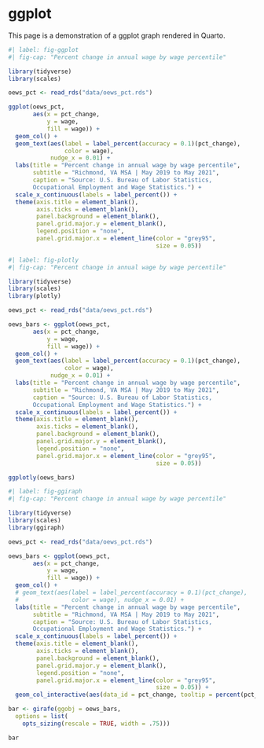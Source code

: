 # ggplot

This page is a demonstration of a ggplot graph rendered in Quarto.

```r
#| label: fig-ggplot
#| fig-cap: "Percent change in annual wage by wage percentile"

library(tidyverse)
library(scales)

oews_pct <- read_rds("data/oews_pct.rds")

ggplot(oews_pct,
       aes(x = pct_change,
           y = wage,
           fill = wage)) +
  geom_col() +
  geom_text(aes(label = label_percent(accuracy = 0.1)(pct_change),
                color = wage),
            nudge_x = 0.01) +
  labs(title = "Percent change in annual wage by wage percentile",
       subtitle = "Richmond, VA MSA | May 2019 to May 2021",
       caption = "Source: U.S. Bureau of Labor Statistics, 
       Occupational Employment and Wage Statistics.") +
  scale_x_continuous(labels = label_percent()) +
  theme(axis.title = element_blank(),
        axis.ticks = element_blank(),
        panel.background = element_blank(),
        panel.grid.major.y = element_blank(),
        legend.position = "none",
        panel.grid.major.x = element_line(color = "grey95",
                                          size = 0.05))

```

```r
#| label: fig-plotly
#| fig-cap: "Percent change in annual wage by wage percentile"

library(tidyverse)
library(scales)
library(plotly)

oews_pct <- read_rds("data/oews_pct.rds")

oews_bars <- ggplot(oews_pct,
       aes(x = pct_change,
           y = wage,
           fill = wage)) +
  geom_col() +
  geom_text(aes(label = label_percent(accuracy = 0.1)(pct_change),
                color = wage),
            nudge_x = 0.01) +
  labs(title = "Percent change in annual wage by wage percentile",
       subtitle = "Richmond, VA MSA | May 2019 to May 2021",
       caption = "Source: U.S. Bureau of Labor Statistics, 
       Occupational Employment and Wage Statistics.") +
  scale_x_continuous(labels = label_percent()) +
  theme(axis.title = element_blank(),
        axis.ticks = element_blank(),
        panel.background = element_blank(),
        panel.grid.major.y = element_blank(),
        legend.position = "none",
        panel.grid.major.x = element_line(color = "grey95",
                                          size = 0.05))

ggplotly(oews_bars)

```

```r
#| label: fig-ggiraph
#| fig-cap: "Percent change in annual wage by wage percentile"

library(tidyverse)
library(scales)
library(ggiraph)

oews_pct <- read_rds("data/oews_pct.rds")

oews_bars <- ggplot(oews_pct,
       aes(x = pct_change,
           y = wage,
           fill = wage)) +
  geom_col() +
  # geom_text(aes(label = label_percent(accuracy = 0.1)(pct_change),
  #               color = wage), nudge_x = 0.01) +
  labs(title = "Percent change in annual wage by wage percentile",
       subtitle = "Richmond, VA MSA | May 2019 to May 2021",
       caption = "Source: U.S. Bureau of Labor Statistics, 
       Occupational Employment and Wage Statistics.") +
  scale_x_continuous(labels = label_percent()) +
  theme(axis.title = element_blank(),
        axis.ticks = element_blank(),
        panel.background = element_blank(),
        panel.grid.major.y = element_blank(),
        legend.position = "none",
        panel.grid.major.x = element_line(color = "grey95",
                                          size = 0.05)) +
  geom_col_interactive(aes(data_id = pct_change, tooltip = percent(pct_change)),size = 2)

bar <- girafe(ggobj = oews_bars, 
  options = list(
    opts_sizing(rescale = TRUE, width = .75)))

bar

```
